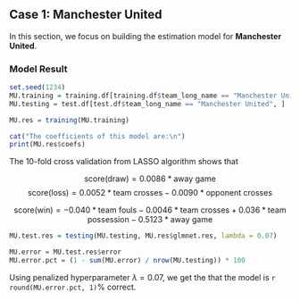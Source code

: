 ## Case 1: Manchester United

In this section, we focus on building the estimation model for **Manchester United**. 


### Model Result

```{r subset-data, echo = FALSE}
set.seed(1234)
MU.training = training.df[training.df$team_long_name == "Manchester United", ]
MU.testing = test.df[test.df$team_long_name == "Manchester United", ]
```

```{r MU-training, echo = FALSE, results = FALSE}
MU.res = training(MU.training)

cat("The coefficients of this model are:\n")
print(MU.res$coefs)

```

The 10-fold cross validation from LASSO algorithm shows that 

$$ \text{score}(\text{draw}) = 0.0086 * \text{away game} $$
$$ \text{score}(\text{loss}) = 0.0052 * \text{team crosses} - 0.0090 * \text{opponent crosses} $$

$$ \text{score}(\text{win}) = -0.040 * \text{team fouls} - 0.0046 * \text{team crosses} + 0.036 * \text{team possession} - 0.5123 * \text{away game} $$

```{r MU-test, echo = FALSE}
MU.test.res = testing(MU.testing, MU.res$glmnet.res, lambda = 0.07)

MU.error = MU.test.res$error
MU.error.pct = (1 - sum(MU.error) / nrow(MU.testing)) * 100
```

Using penalized hyperparameter $\lambda= 0.07$, we get the that the model is `r round(MU.error.pct, 1)`\% correct.
